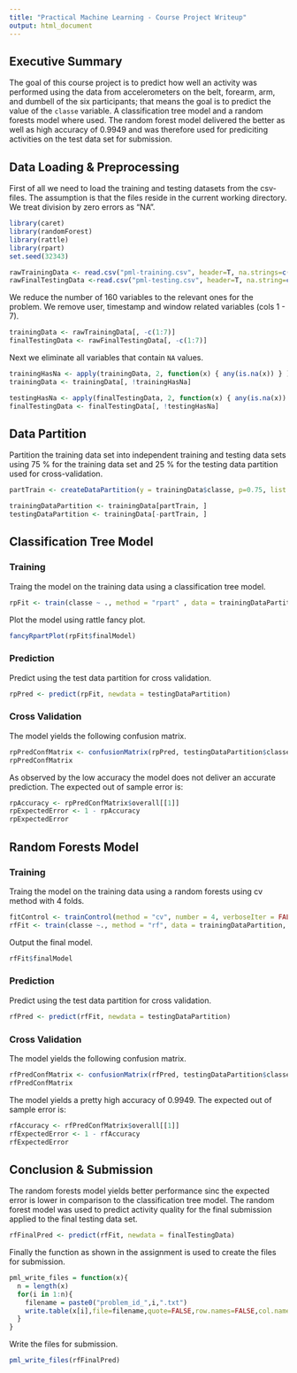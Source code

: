 ```yaml
---
title: "Practical Machine Learning - Course Project Writeup"
output: html_document
---
```


## Executive Summary
The goal of this course project is to predict how well an activity was performed using the data from accelerometers on the belt, forearm, arm, and dumbell of the six participants; that means the goal is to predict the value of the `classe` variable. A classification tree model and a random forests model where used. The random forest model delivered the better as well as high accuracy of 0.9949 and was therefore used for prediciting activities on the test data set for submission.

## Data Loading & Preprocessing
First of all we need to load the training and testing datasets from the csv-files. The assumption is that the files reside in the current working directory. We treat division by zero errors as "NA".

```r
library(caret)
library(randomForest)
library(rattle)
library(rpart)
set.seed(32343)

rawTrainingData <- read.csv("pml-training.csv", header=T, na.strings=c("NA", "#DIV/0!"));
rawFinalTestingData <-read.csv("pml-testing.csv", header=T, na.string=c("NA", "#DIV/0!"));
```

We reduce the number of 160 variables to the relevant ones for the problem. We remove user, timestamp and window related variables (cols 1 - 7).
```r
trainingData <- rawTrainingData[, -c(1:7)]
finalTestingData <- rawFinalTestingData[, -c(1:7)] 
```

Next we eliminate all variables that contain `NA` values.
```r
trainingHasNa <- apply(trainingData, 2, function(x) { any(is.na(x)) } )
trainingData <- trainingData[, !trainingHasNa]

testingHasNa <- apply(finalTestingData, 2, function(x) { any(is.na(x)) } )
finalTestingData <- finalTestingData[, !testingHasNa]
```

## Data Partition
Partition the training data set into independent training and testing data sets using 75 % for the training data set and 25 % for the testing data partition used for cross-validation.

```r
partTrain <- createDataPartition(y = trainingData$classe, p=0.75, list = FALSE)

trainingDataPartition <- trainingData[partTrain, ] 
testingDataPartition <- trainingData[-partTrain, ] 

```

## Classification Tree Model

### Training
Traing the model on the training data using a classification tree model.

```r

rpFit <- train(classe ~ ., method = "rpart" , data = trainingDataPartition)
```
Plot the model using rattle fancy plot.
```r
fancyRpartPlot(rpFit$finalModel)
```

### Prediction
Predict using the test data partition for cross validation.
```r
rpPred <- predict(rpFit, newdata = testingDataPartition)
```

### Cross Validation
The model yields the following confusion matrix.
```r
rpPredConfMatrix <- confusionMatrix(rpPred, testingDataPartition$classe)
rpPredConfMatrix
```
As observed by the low accuracy the model does not deliver an accurate prediction.
The expected out of sample error is:
```r
rpAccuracy <- rpPredConfMatrix$overall[[1]]
rpExpectedError <- 1 - rpAccuracy
rpExpectedError
```

## Random Forests Model

### Training
Traing the model on the training data using a random forests using cv method with 4 folds.

```r
fitControl <- trainControl(method = "cv", number = 4, verboseIter = FALSE)
rfFit <- train(classe ~., method = "rf", data = trainingDataPartition, trControl = fitControl)
```
Output the final model.
```r
rfFit$finalModel
```

### Prediction
Predict using the test data partition for cross validation.
```r
rfPred <- predict(rfFit, newdata = testingDataPartition)
```

### Cross Validation
The model yields the following confusion matrix.
```r
rfPredConfMatrix <- confusionMatrix(rfPred, testingDataPartition$classe)
rfPredConfMatrix
```
The model yields a pretty high accuracy of 0.9949.
The expected out of sample error is:
```r
rfAccuracy <- rfPredConfMatrix$overall[[1]]
rfExpectedError <- 1 - rfAccuracy
rfExpectedError
```

## Conclusion & Submission
The random forests model yields better performance sinc the expected error is lower in comparison to the classification tree model. The random forest model was used to predict activity quality for the final submission applied to the final testing data set.

```r
rfFinalPred <- predict(rfFit, newdata = finalTestingData)
```

Finally the function as shown in the assignment is used to create the files for submission.
```r
pml_write_files = function(x){
  n = length(x)
  for(i in 1:n){
    filename = paste0("problem_id_",i,".txt")
    write.table(x[i],file=filename,quote=FALSE,row.names=FALSE,col.names=FALSE)
  }
}
```
Write the files for submission.
```r
pml_write_files(rfFinalPred)
```




